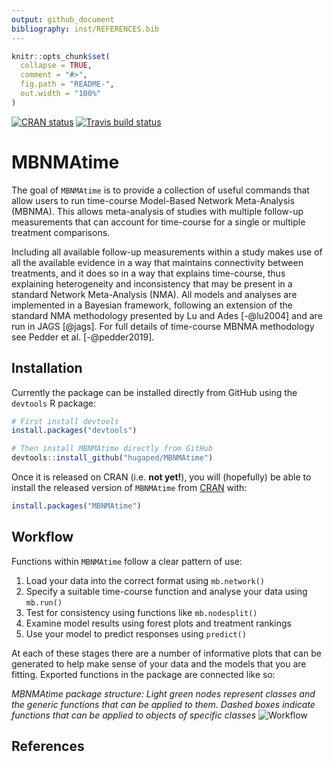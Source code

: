 ```yaml
---
output: github_document
bibliography: inst/REFERENCES.bib
---
```


<!-- README.md is generated from README.Rmd. Please edit that file -->

```r
knitr::opts_chunk$set(
  collapse = TRUE,
  comment = "#>",
  fig.path = "README-",
  out.width = "100%"
)
```

<!-- badges: start -->
[![CRAN status](https://www.r-pkg.org/badges/version/MBNMAtime)](https://CRAN.R-project.org/package=MBNMAtime)
[![Travis build status](https://travis-ci.org/hugaped/MBNMAtime.svg?branch=master)](https://travis-ci.org/hugaped/MBNMAtime)
<!--[![R-CMD-check](https://github.com/hugaped/MBNMAtime/workflows/R-CMD-check/badge.svg)](https://github.com/hugaped/MBNMAtime/actions)-->
<!-- badges: end -->

# MBNMAtime

The goal of `MBNMAtime` is to provide a collection of useful commands that allow users to run time-course Model-Based Network Meta-Analysis (MBNMA). This allows meta-analysis of studies with multiple follow-up measurements that can account for time-course for a single or multiple treatment comparisons.

Including all available follow-up measurements within a study makes use of all the available evidence in a way that maintains connectivity between treatments, and it does so in a way that explains time-course, thus explaining heterogeneity and inconsistency that may be present in a standard Network Meta-Analysis (NMA). All models and analyses are implemented in a Bayesian framework, following an extension of the standard NMA methodology presented by Lu and Ades [-@lu2004] and are run in JAGS [@jags]. For full details of time-course MBNMA methodology see Pedder et al. [-@pedder2019].


## Installation

Currently the package can be installed directly from GitHub using the `devtools` R package:

``` r
# First install devtools
install.packages("devtools")

# Then install MBNMAtime directly from GitHub
devtools::install_github("hugaped/MBNMAtime")
```

Once it is released on CRAN (i.e. **not yet!**), you will (hopefully) be able to install the released version of `MBNMAtime` from [CRAN](https://CRAN.R-project.org) with:

``` r
install.packages("MBNMAtime")
```

## Workflow

Functions within `MBNMAtime` follow a clear pattern of use:

1. Load your data into the correct format using `mb.network()`
2. Specify a suitable time-course function and analyse your data using `mb.run()`
3. Test for consistency using functions like `mb.nodesplit()`
4. Examine model results using forest plots and treatment rankings
5. Use your model to predict responses using `predict()`

At each of these stages there are a number of informative plots that can be generated to help make sense of your data and the models that you are fitting. Exported functions in the package are connected like so:

*MBNMAtime package structure: Light green nodes represent classes and the generic functions that can be applied to them. Dashed boxes indicate functions that can be applied to objects of specific classes*
![Workflow](man/figures/functionstructure.png)

## References
